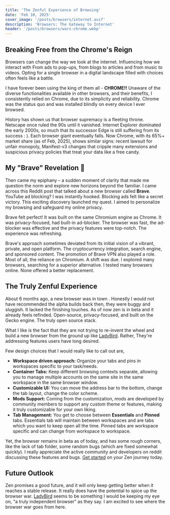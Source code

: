 ```yaml
---
title: 'The Zenful Experience of Browsing'
date: 'Feb 10, 2025'
cover_image: '/posts/browsers/internet.avif'
description: 'Browsers: The Gateway to Internet'
header: '/posts/browsers/wars-chrome.webp'
---
```


## Breaking Free from the Chrome's Reign

Browsers can change the way we look at the internet. Influencing how we interact with From ads to pop-ups, from blogs to articles and from music to videos. Opting for a single browser in a digital landscape filled with choices often feels like a battle.

<ImageBox
  link='/posts/browsers/chrome.jpg'
  text='The King of Browsers'
  classNames='!w-[100px] !h-[100px]'
/>

I have forever been using the king of them all - **CHROME!!** Unaware of the diverse functionalities available in other browsers, and their benefits, I consistently relied on Chrome, due to its simplicity and reliability. Chrome was the status quo and was installed blindly on every device I ever browsed.

History has shown us that browser supremacy is a fleeting throne. Netscape once ruled the 90s until it vanished. Internet Explorer dominated the early 2000s, so much that its successor Edge is still suffering from its success : ). Each browser giant eventually falls. Now Chrome, with its 65%+ market share (as of Feb, 2025), shows similar signs: recent lawsuit for unfair monopoly, Manifest-v3 changes that cripple many extensions and suspicious privacy policies that treat your data like a free candy.

## My "Brave" Revelation 🦁

Then came my epiphany – a sudden moment of clarity that made me question the norm and explore new horizons beyond the familiar. I came across this Reddit post that talked about a new browser called **Brave**. YouTube ad blocking? I was instantly hooked. Blocking ads felt like a secret victory. This exciting discovery launched my quest. I aimed to personalize my browsing and safeguard my online privacy.

Brave felt perfect! It was built on the same Chromium engine as Chrome. It was privacy-focused, had built-in ad-blocker. The browser was fast, the ad-blocker was effective and the privacy features were top-notch. The experience was refreshing.

Brave's approach sometimes deviated from its initial vision of a vibrant, private, and open platform. The cryptocurrency integration, search engine, and sponsored content. The promotion of Brave VPN also played a role. Most of all, the reliance on Chromium. A shift was due. I explored many browsers, searching for a superior alternative. I tested many browsers online. None offered a better replacement.

## The Truly Zenful Experience

About 6 months ago, a new browser was in town <Standout text="Zen" />. Honestly I would not have recommended the alpha builds back then, they were buggy and sluggish. It lacked the finishing touches. As of now zen is in beta and it already feels refinded. Open-source, privacy-focused, and built on the Gecko engine. The truly open source stack.

<ImageBox link='/posts/browsers/zen.avif' text='Zen Browser' />

What I like is the fact that they are not trying to re-invent the wheel and build a new browser from the ground up like [LadyBird](https://ladybird.org). Rather, They're addressing features users have long desired.

Few design choices that I would really like to call out are,

- **Workspace driven approach:** Organize your tabs and pins in workspaces specific to your task/needs.
- **Container Tabs:** Keep different browsing contexts separate, allowing you to manage multiple accounts on the same site in the same workspace in the same browser window.
- **Customizable UI:** You can move the address bar to the bottom, change the tab layout, change the color scheme.
- **Mods Support:** Coming from the customization, mods are developed by community members to support any custom theme or features, making it truly customizable for your own liking.
- **Tab Management:** You get to choose between **Essentials** and **Pinned** tabs. Essentials tab will maintain between workspaces and are tabs which you want to keep open all the time. Pinned tabs are workspace specific and can change from workspace to workspace.

Yet, the browser remains in beta as of today, and has some rough corners, like the lack of tab folder, some random bugs (which are fixed somewhat quickly). I really appreciate the active community and developers on reddit discussing these features and bugs. [Get started](https://zen-browser.app/) on your Zen journey today.

## Future Outlook

Zen promises a good future, and it will only keep getting better when it reaches a stable release. It really does have the potential to spice up the browser war. [LadyBird](https://ladybird.org/) seems to be something I would be keeping my eye on, "a truly independent browser" as they say. I am excited to see where the browser war goes from here.

<ImageBox
  link='/posts/browsers/future.avif'
  text='Concept shared by dev team'
/>
